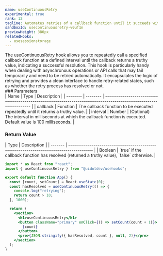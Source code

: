 ```yaml
---
name: useContinuousRetry
experimental: true
rank: 12
tagline: Automates retries of a callback function until it succeeds with useContinuousRetry
sandboxId: usecontinuousretry-v0uf1n
previewHeight: 380px
relatedHooks:
  - usesessionstorage
---
```



<HookDescription name={frontmatter.name}>
  The useContinuousRetry hook allows you to repeatedly call a specified callback
  function at a defined interval until the callback returns a truthy value,
  indicating a successful resolution. This hook is particularly handy when
  dealing with asynchronous operations or API calls that may fail temporarily
  and need to be retried automatically. It encapsulates the logic of retrying
  and provides a clean interface to handle retry-related states, such as whether
  the retry process has resolved or not.
</HookDescription>

<div class="reference">
  ### Parameters

  <div class="table-container">
  | Name     | Type     | Description                                                                                                            |
  | -------- | -------- | ---------------------------------------------------------------------------------------------------------------------- |
  | callback | Function | The callback function to be executed repeatedly until it returns a truthy value.                                       |
  | interval | Number   | (Optional) The interval in milliseconds at which the callback function is executed. Default value is 100 milliseconds. |
  </div>

  ### Return Value

  <div class="table-container">
  | Type    | Description                                                                                |
  | ------- | ------------------------------------------------------------------------------------------ |
  | Boolean | `true` if the callback function has resolved (returned a truthy value), `false` otherwise. |
  </div>
</div>

<CodePreview
  sandboxId={frontmatter.sandboxId}
  previewHeight={frontmatter.previewHeight}
/>

<StaticCodeContainer>

```jsx
import * as React from "react";
import { useContinuousRetry } from "@uidotdev/usehooks";

export default function App() {
  const [count, setCount] = React.useState(0);
  const hasResolved = useContinuousRetry(() => {
    console.log("retrying");
    return count > 10;
  }, 1000);

  return (
    <section>
      <h1>useContinuousRetry</h1>
      <button className="primary" onClick={() => setCount(count + 1)}>
        {count}
      </button>
      <pre>{JSON.stringify({ hasResolved, count }, null, 2)}</pre>
    </section>
  );
}
```

</StaticCodeContainer>
